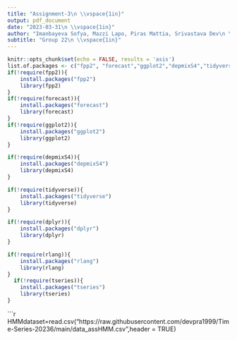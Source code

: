 ```yaml
---
title: "Assignment-3\n \\vspace{1in}"
output: pdf_document
date: "2023-03-31\n \\vspace{1in}"
author: "Imanbayeva Sofya, Mazzi Lapo, Piras Mattia, Srivastava Dev\n \\vspace{1in}"
subtitle: "Group 22\n \\vspace{1in}"
---
```


```r
knitr::opts_chunk$set(echo = FALSE, results = 'asis')
list.of.packages <- c("fpp2", "forecast","ggplot2","depmixS4","tidyverse","dplyr","rlang","tseries")
if(!require(fpp2)){
    install.packages("fpp2")
    library(fpp2)
}
if(!require(forecast)){
    install.packages("forecast")
    library(forecast)
}
if(!require(ggplot2)){
    install.packages("ggplot2")
    library(ggplot2)
}

if(!require(depmixS4)){
    install.packages("depmixS4")
    library(depmixS4)
}

if(!require(tidyverse)){
    install.packages("tidyverse")
    library(tidyverse)
}

if(!require(dplyr)){
    install.packages("dplyr")
    library(dplyr)
}

if(!require(rlang)){
    install.packages("rlang")
    library(rlang)
}
  if(!require(tseries)){
    install.packages("tseries")
    library(tseries)
}
```
\newpage


```r
HMMdataset=read.csv("https://raw.githubusercontent.com/devpra1999/Time-Series-20236/main/data_assHMM.csv",header = TRUE)
